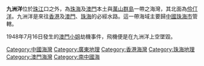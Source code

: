 '''九洲洋'''位於[[珠江|珠江]]口之外，為[[珠海|珠海]]及[[澳門|澳門]]本土與[[萬山群島|萬山群島]]一帶之海灣，其北面為[[伶仃洋|伶仃洋]]。九洲洋是來往[[香港|香港]]及[[澳門|澳門]]、[[珠海|珠海]]的必經水路。這一帶海域主要歸[[中國|中國]][[珠海市|珠海市]]管轄。

1948年7月16日發生的[[澳門小姐_(飛機)|澳門小姐]]劫機事件，飛機便是在九洲洋上空墜毀。

{{广东地理小作品}}
{{DEFAULTSORT:Jiuzhou}}
[[Category:中國海灣|Category:中國海灣]]
[[Category:廣東地理|Category:廣東地理]]
[[Category:香港海灣|Category:香港海灣]]
[[Category:珠海地理|Category:珠海地理]]
[[Category:澳門海灣|Category:澳門海灣]]
[[Category:南中國海|Category:南中國海]]